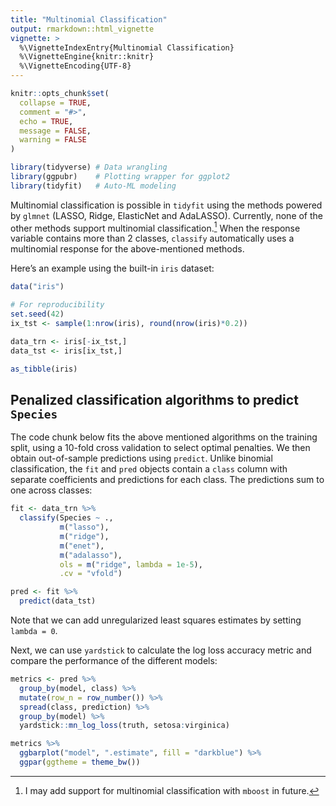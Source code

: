 ```yaml
---
title: "Multinomial Classification"
output: rmarkdown::html_vignette
vignette: >
  %\VignetteIndexEntry{Multinomial Classification}
  %\VignetteEngine{knitr::knitr}
  %\VignetteEncoding{UTF-8}
---
```


```r
knitr::opts_chunk$set(
  collapse = TRUE,
  comment = "#>",
  echo = TRUE,
  message = FALSE,
  warning = FALSE
)
```

```r
library(tidyverse) # Data wrangling
library(ggpubr)    # Plotting wrapper for ggplot2
library(tidyfit)   # Auto-ML modeling
```

Multinomial classification is possible in `tidyfit` using the methods powered by `glmnet` (LASSO, Ridge, ElasticNet and AdaLASSO). Currently, none of the other methods support multinomial classification.^[I may add support for multinomial classification with `mboost` in future.] When the response variable contains more than 2 classes, `classify` automatically uses a multinomial response for the above-mentioned methods.

Here's an example using the built-in `iris` dataset:

```r
data("iris")

# For reproducibility
set.seed(42)
ix_tst <- sample(1:nrow(iris), round(nrow(iris)*0.2))

data_trn <- iris[-ix_tst,]
data_tst <- iris[ix_tst,]

as_tibble(iris)
```

## Penalized classification algorithms to predict `Species`

The code chunk below fits the above mentioned algorithms on the training split, using a 10-fold cross validation to select optimal penalties. We then obtain out-of-sample predictions using `predict`. Unlike binomial classification, the `fit` and `pred` objects contain a `class` column with separate coefficients and predictions for each class. The predictions sum to one across classes:

```r
fit <- data_trn %>% 
  classify(Species ~ ., 
           m("lasso"), 
           m("ridge"), 
           m("enet"), 
           m("adalasso"),
           ols = m("ridge", lambda = 1e-5), 
           .cv = "vfold")

pred <- fit %>% 
  predict(data_tst)
```

Note that we can add unregularized least squares estimates by setting `lambda = 0`.

Next, we can use `yardstick` to calculate the log loss accuracy metric and compare the performance of the different models:

```r
metrics <- pred %>% 
  group_by(model, class) %>% 
  mutate(row_n = row_number()) %>% 
  spread(class, prediction) %>% 
  group_by(model) %>% 
  yardstick::mn_log_loss(truth, setosa:virginica)

metrics %>% 
  ggbarplot("model", ".estimate", fill = "darkblue") %>% 
  ggpar(ggtheme = theme_bw())
```
